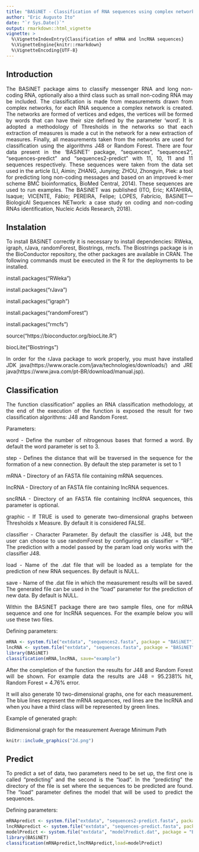 ```yaml
---
title: "BASiNET - Classification of RNA sequences using complex network theory"
author: "Eric Augusto Ito"
date: "`r Sys.Date()`"
output: rmarkdown::html_vignette
vignette: >
  %\VignetteIndexEntry{Classification of mRNA and lncRNA sequences}
  %\VignetteEngine{knitr::rmarkdown}
  %\VignetteEncoding{UTF-8}
---
```


## Introduction
<div style="text-align: justify">
The BASiNET package aims to classify messenger RNA and long non-coding RNA, optionally also a third class such as small non-coding RNA may be included. The classification is made from measurements drawn from complex networks, for each RNA sequence a complex network is created. The networks are formed of vertices and edges, the vertices will be formed by words that can have their size defined by the parameter 'word'. It is adopted a methodology of Thresholds in the networks so that each extraction of measures is made a cut in the network for a new extraction of measures. Finally, all measurements taken from the networks are used for classification using the algorithms J48 or Random Forest. There are four data present in the 'BASiNET' package, "sequences", "sequences2", "sequences-predict" and "sequences2-predict" with 11, 10, 11 and 11 sequences respectively. These sequences were taken from the data set used in the article (LI, Aimin; ZHANG, Junying; ZHOU, Zhongyin, Plek: a tool for predicting long non-coding messages and based on an improved k-mer scheme BMC bioinformatics, BioMed Central, 2014). These sequences are used to run examples. The BASiNET was published (ITO, Eric; KATAHIRA, Isaque; VICENTE, Fábio; PEREIRA, Felipe; LOPES, Fabrício, BASiNET—BiologicAl Sequences NETwork: a case study on coding and non-coding RNAs identification, Nucleic Acids Research, 2018).
</div>

## Instalation
<div style="text-align: justify">
To install BASiNET correctly it is necessary to install dependencies: RWeka, igraph, rJava, randomForest, Biostrings, rmcfs. The Biostrings package is in the BioConductor repository, the other packages are available in CRAN. The following commands must be executed in the R for the deployments to be installed.

install.packages("RWeka")

install.packages("rJava")

install.packages("igraph")

install.packages("randomForest")

install.packages("rmcfs")

source("https://bioconductor.org/biocLite.R")

biocLite("Biostrings")

In order for the rJava package to work properly, you must have installed JDK java(https://www.oracle.com/java/technologies/downloads/) and JRE java(https://www.java.com/pt-BR/download/manual.jsp). 

</div>

## Classification
<div style="text-align: justify">
The function classification" applies an RNA classification methodology, at the end of the execution of the function is exposed the result for two classification algorithms: J48 and Random Forest.
</div>
Parameters:
<div style="text-align: justify">
word - Define the number of nitrogenous bases that formed a word. By default the word parameter is set to 3.

step - Defines the distance that will be traversed in the sequence for the formation of a new connection. By default the step parameter is set to 1

mRNA - Directory of an FASTA file containing mRNA sequences.

lncRNA - Directory of an FASTA file containing lncRNA sequences.

sncRNA - Directory of an FASTA file containing lncRNA sequences, this parameter is optional.

graphic - If TRUE is used to generate two-dimensional graphs between Thresholds x Measure. By default it is considered FALSE.

classifier - Character Parameter. By default the classifier is J48, but the user can choose to use randomForest by configuring as classifier = "RF". The prediction with a model passed by the param load only works with the classifier J48.

load - Name of the .dat file that will be loaded as a template for the prediction of new RNA sequences. By default is NULL.

save - Name of the .dat file in which the measurement results will be saved. The generated file can be used in the "load" parameter for the prediction of new data. By default is NULL.

</div>
<div style="text-align: justify">
Within the BASiNET package there are two sample files, one for mRNA sequence and one for lncRNA sequences. For the example below you will use these two files.
</div>
Defining parameters:
```r
mRNA <- system.file("extdata", "sequences2.fasta", package = "BASiNET")
lncRNA <- system.file("extdata", "sequences.fasta", package = "BASiNET")
library(BASiNET)
classification(mRNA,lncRNA, save="example")
```

<div style="text-align: justify">
After the completion of the function the results for J48 and Random Forest will be shown. For example data the results are J48 = 95.2381% hit, Random Forest = 4.76% error.

It will also generate 10 two-dimensional graphs, one for each measurement. The blue lines represent the mRNA sequences, red lines are the lncRNA and when you have a third class will be represented by green lines.
</div>
Example of generated graph:

Bidimensional graph for the measurement Average Minimum Path
```r
knitr::include_graphics("2d.png")
```

## Predict
<div style="text-align: justify">
To predict a set of data, two parameters need to be set up, the first one is called "predicting" and the second is the "load". In the "predicting" the directory of the file is set where the sequences to be predicted are found. The "load" parameter defines the model that will be used to predict the sequences.
</div>
Defining parameters:
```r
mRNApredict <- system.file("extdata", "sequences2-predict.fasta", package = "BASiNET")
lncRNApredict <- system.file("extdata", "sequences-predict.fasta", package = "BASiNET")
modelPredict <- system.file("extdata", "modelPredict.dat", package = "BASiNET")
library(BASiNET)
classification(mRNApredict,lncRNApredict,load=modelPredict)
```
